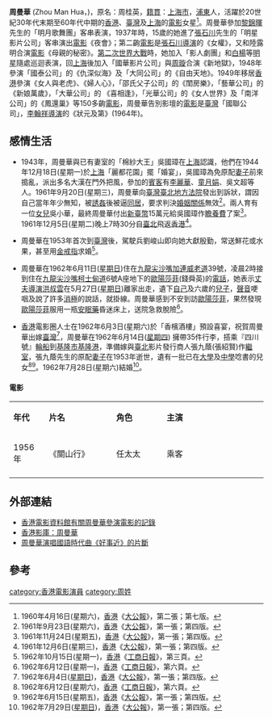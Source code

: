 '''周曼華''' (Zhou Man Hua，{{bd|1922年||2013年||catIdx=Zhou}})，原名：周桂英，[[籍貫|籍貫]]：[[上海市|上海市]]，[[浦東|浦東]]人，活躍於20世紀30年代末期至60年代中期的[[香港|香港]]、[[臺灣|臺灣]]及[[上海|上海]]的[[電影|電影]]女星<ref>1960年4月16日(星期六)，[[香港|香港]]《[[大公報|大公報]]》，第二張；第七版。</ref>。周曼華參加[[黎錦暉|黎錦暉]]先生的「明月歌舞團」客串表演，1937年時，15歲的她進了[[張石川|張石川]]先生的「明星影片公司」客串演出[[電影|電影]]《夜會》；第二齣[[電影|電影]]是[[張石川|張石川]][[導演|導演]]的《女權》，又和陸露明合演[[電影|電影]]《母親的秘密》。[[第二次世界大戰|第二次世界大戰]]時，她加入「影人劇團」和[[白楊|白楊]]等[[明星|明星]]隨處巡迴表演，回[[上海|上海]]後加入「國華影片公司」與[[周璇|周璇]]合演《新地獄》，1948年參演「國泰公司」的《仇深似海》及「大同公司」的《自由天地》。1949年移居[[香港|香港]]參演《女人與老虎》、《婦人心》，「邵氏父子公司」的《閨房樂》，「藝華公司」的《新娘萬歲》，「大華公司」的 《喜相逢》，「光華公司」的《女人世界》及「南洋公司」的《鳳還巢》等150多齣[[電影|電影]]，周曼華告別影壇的[[電影|電影]]是[[臺灣|臺灣]]「國聯公司」，[[李翰祥|李翰祥]][[導演|導演]]的《狀元及第》(1964年)。

== 感情生活 ==
* 1943年，周曼華與已有妻室的「棉紗大王」吳國璋在[[上海|上海]]認識，他們在1944年12月18日(星期一)於[[上海|上海]]「麗都花園」擺「婚宴」，吳國璋為免原配[[妻子|妻子]]前來搗亂，派出多名大漢在門外把風，參加的[[賓客|賓客]]有[[李麗華|李麗華]]、[[童月娟|童月娟]]、吳文超等人。1961年9月20日(星期三)，周曼華向[[臺灣|臺灣]][[臺北地方法院|臺北地方法院]]發出到訴狀，謂因自己當年年少無知，被[[誘姦|誘姦]]後被逼[[同居|同居]]，要求判決[[婚姻|婚姻]][[關係|關係]]無效<ref>1961年9月23日(星期六)，[[香港|香港]]《[[大公報|大公報]]》，第一張；第四版。</ref>。兩人育有一位[[女兒|女兒]]吳小華，最終周曼華付出[[新臺幣|新臺幣]]15萬元給吳國璋作[[瞻養費|瞻養費]]了案<ref>1961年11月24日(星期五)，[[香港|香港]]《[[大公報|大公報]]》，第一張；第四版。</ref>。1961年12月5日(星期二)晚上7時30分自[[臺北|臺北]]飛返[[香港|香港]]<ref>1961年12月6日(星期三)，[[香港|香港]]《[[大公報|大公報]]》，第一張；第四版。</ref>。

* 周曼華在1953年首次到[[臺灣|臺灣]]後，駕駛兵劉峻山即向她大獻殷勤，常送鮮花或水果，甚至用[[金|金]][[戒指|戒指]]求婚<ref>1962年10月15日(星期一)，[[香港|香港]]《[[工商日報|工商日報]]》，第三頁。</ref>。

* 周曼華在1962年6月11日([[星期日|星期日]])住在[[九龍|九龍]][[尖沙嘴|尖沙嘴]][[加連威老道|加連威老道]]39號，凌晨2時接到住在[[九龍|九龍]][[尖沙嘴|尖沙嘴]][[柯士甸道|柯士甸道]]6號A座地下的[[歐陽莎菲|歐陽莎菲]](錢舜英)的[[電話|電話]]，她表示[[丈夫|丈夫]][[導演|導演]][[洪叔雲|洪叔雲]]在5月27日([[星期日|星期日]])離家出走，遺下[[自己|自己]]及六歲的[[兒子|兒子]]，[[聲音|聲音]]哽咽及說了許多[[消極|消極]]的說話，就掛線。周曼華感到不安到訪[[歐陽莎菲|歐陽莎菲]]，果然發現[[歐陽莎菲|歐陽莎菲]]服用一瓶[[安眠藥|安眠藥]]昏迷床上，送院急救脫險<ref>1962年6月12日(星期一)，[[香港|香港]]《[[工商日報|工商日報]]》，第六頁。</ref>。

* [[香港|香港]]電影圈人士在1962年6月3日(星期六)於「香檳酒樓」預設喜宴，祝賀周曼華出嫁[[臺灣|臺灣]]<ref>1962年6月4日([[星期日|星期日]])，[[香港|香港]]《[[大公報|大公報]]》，第一張；第四版。</ref>，周曼華在1962年6月14日([[星期四|星期四]]) 擁帶35件行李，搭乘『四川號』[[輪船|輪船]]到[[基隆市|基隆市]][[基隆港|基隆港]]，準備嫁與[[臺北|臺北]]影片發行商人張九蔭(張紹賢)作[[繼室|繼室]]，張九蔭先生的原配[[妻子|妻子]]在1953年逝世，遺有一批已在[[大學|大學]]及[[中學|中學]]唸書的兒女<ref>1962年6月12日(星期六)，[[香港|香港]]《[[工商日報|工商日報]]》，第六頁。</ref><ref>1962年6月15日(星期五)，[[香港|香港]]《[[大公報|大公報]]》，第一張；第四版。</ref>。1962年7月28日(星期六)結婚<ref>1962年7月29日([[星期日|星期日]])，[[香港|香港]]《[[大公報|大公報]]》，第一張；第四版。</ref>。

====電影====
{|class="wikitable" width="80%"
|- style="background:snow; color:black" align=center
|style="width:8%"|'''年代'''||style="width:20%"|'''片名'''||style="width:15%"|'''角色'''||style="width:30%"|'''主演''' 
|-----
|rowspan="1" width="8%"|1956年||《關山行》|| 任太太  || 乘客
|-----
|}

== 外部連結 ==
* [http://ipac.hkfa.lcsd.gov.hk/ipac20/ipac.jsp?session=1252G0M53D294.291&profile=hkfa&uri=link=3100036@!1793@!3100024@!3100036&aspect=basic_search&menu=search&ri=1&source=192.168.110.61@!horizon&term=%E5%91%A8%E6%9B%BC%E8%8F%AF%2C+1922-&index=NAMEBRP 香港電影資料館有關周曼華參演電影的記錄]{{dead link|date=2018年5月 |bot=InternetArchiveBot |fix-attempted=yes }}
* [http://hkmdb.com/db/people/view.mhtml?id=1605&display_set=big5 香港影庫：周曼華]{{Wayback|url=http://hkmdb.com/db/people/view.mhtml?id=1605&display_set=big5 |date=20200921103935 }}
* [http://www.youtube.com/watch?v=H42YkczrMJg 周曼華演唱國語時代曲《好事近》的片斷] {{Wayback|url=http://www.youtube.com/watch?v=H42YkczrMJg |date=20220310190834 }}

== 參考 ==
<div class="references-small">
<references />
</div>


[[category:香港電影演員|category:香港電影演員]]
[[category:周姓|category:周姓]]